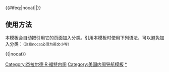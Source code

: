 {{Navbox
|name = Gerald Ford cabinet
|title = [[美国总统]][[杰拉尔德·福特|杰拉尔德·R·福特]][[美国总统内阁列表|内阁]]（1974年-1977年）
| state   = {{{state<includeonly>|collapsed</includeonly>}}}

| list2   = {{Navbox|child
| title   = 内阁成员
| image = [[Image:Gerald Ford.jpg|100px|杰拉尔德·R·福特，第三十八任美国总统。]]
| state   = {{{state|expanded}}}

|group1=[[美国国务卿|国务卿]]
|list1=[[亨利·基辛格|亨利·A·基辛格]] （1974年–1977年）

|group2=[[美国财政部长|财政部长]]
|list2=[[威廉·E·西蒙]] （1974年–1977年）

|group3=[[美国国防部长|国防部长]]
|list3=[[詹姆斯·R·施莱辛格]] （1974年–1975年）- [[唐纳德·拉姆斯菲尔德|唐纳德·H·拉姆斯菲尔德]] （1975年–1977年）

|group4=[[美国司法部长|司法部长]]
|list4= [[威廉·B·萨克斯比]] （1974年–1975年）- [[爱德华·H·利瓦伊]] （1975年–1977年）

|group5=[[美国内政部长|内政部长]]
|list5=[[罗杰斯·莫顿]] （1974年–1975年）- [[斯坦利·K·海瑟威]] （1975年）- [[托马斯·S·柯兰普]] （1975年–1977年）

|group6=[[美国农业部长|农业部长]]
|list6=[[厄尔·布兹]] （1974年–1976年）- [[约翰·A·内贝尔]] （1976年–1977年）

|group7=[[美国商务部长|商务部长]]
|list7=[[弗雷德里克·B·邓特]] （1974年–1975年）- [[罗杰斯·莫顿]] （1975年）- [[艾略特·理查德森]] （1975年–1977年）

|group8=[[美国劳工部长|劳工部长]]
|list8=[[皮特·J·布兰南]] （1974年–1975年）- [[约翰·T·邓洛普]] （1975年–1976年）- [[小威廉·乌瑟里]] （1976年–1977年）

|group9=[[美国卫生、教育与福利部长|卫生教育与]]<br>[[美国卫生、教育与福利部长|福利部长]]
|list9=[[卡斯帕尔·温伯格]] （1974年–1975年）- [[F·戴维·马修斯]] （1975年–1977年）

|group10=[[美国住房与城市发展部长|住房与城市]]<br>[[美国住房与城市发展部长|发展部长]]
|list10=[[詹姆斯·T·林恩]] （1974年–1975年）- [[卡拉·A·希尔斯]] （1975年–1977年）

|group11=[[美国运输部长|运输部长]]
|list11=[[克洛德·布伦尼格]] （1974年–1975年）- [[小威廉·T·科罗曼]] （1975年–1977年）
}}

| list4   = {{Navbox|child
| title   = 内阁级别成员
| state   = {{{state|expanded}}}

|group1 =[[美国副总统|副总统]]
|list1=''空缺'' （1974年） - [[纳尔逊·洛克菲勒]] （1974年–1977年）

|group2  = [[美国驻联合国大使|驻联合国大使]]
|list2   = [[约翰·A·斯卡利]] （1974年 – 1975年）- [[丹尼尔·帕特里克·莫伊尼汉]] （1975年 - 1976年）- [[威廉·W·斯克兰顿]] （1976年 - 1977年）

| group3  = [[美国管理及预算办公室主任|管理及预算]]<br> [[美国管理及预算办公室主任|办公室主任]]
| list3   = [[罗伊·阿什]] （1974年 – 1975年）- [[詹姆斯·T·林恩]] （1975年 - 1976年）

| group4  = [[美国贸易代表|贸易代表]]
| list4   = [[福雷德里克·B·邓特]] （1975年 – 1977年）

}}
}}<includeonly>{{#ifeq:{{{1}}}|nocat||[[Category:杰拉尔德·R·福特内阁]]}}</includeonly><noinclude>

== 使用方法 ==
本模板会自动把引用它的页面加入分类。引用本模板时使用下列语法，可以避免加入分类：<small>（注意nocat必须为英文小写）</small>
 
<nowiki>{{</nowiki>{{PAGENAME}}<nowiki>|nocat}}</nowiki>

[[Category:美国内阁导航模板]]
[[Category:杰拉尔德·R·福特内阁|*]]
</noinclude>